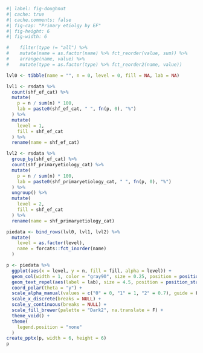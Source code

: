 ```r
#| label: fig-doughnut
#| cache: true
#| cache.comments: false
#| fig-cap: "Primary etiolgy by EF"
#| fig-height: 6
#| fig-width: 6

#    filter(type != "all") %>%
#    mutate(name = as.factor(name) %>% fct_reorder(value, sum)) %>%
#    arrange(name, value) %>%
#    mutate(type = as.factor(type) %>% fct_reorder2(name, value))

lvl0 <- tibble(name = "", n = 0, level = 0, fill = NA, lab = NA)

lvl1 <- rsdata %>%
  count(shf_ef_cat) %>%
  mutate(
    p = n / sum(n) * 100,
    lab = paste0(shf_ef_cat, " ", fn(p, 0), "%")
  ) %>%
  mutate(
    level = 1,
    fill = shf_ef_cat
  ) %>%
  rename(name = shf_ef_cat)

lvl2 <- rsdata %>%
  group_by(shf_ef_cat) %>%
  count(shf_primaryetiology_cat) %>%
  mutate(
    p = n / sum(n) * 100,
    lab = paste0(shf_primaryetiology_cat, " ", fn(p, 0), "%")
  ) %>%
  ungroup() %>%
  mutate(
    level = 2,
    fill = shf_ef_cat
  ) %>%
  rename(name = shf_primaryetiology_cat)

piedata <- bind_rows(lvl0, lvl1, lvl2) %>%
  mutate(
    level = as.factor(level),
    name = forcats::fct_inorder(name)
  )

p <- piedata %>%
  ggplot(aes(x = level, y = n, fill = fill, alpha = level)) +
  geom_col(width = 1, color = "gray90", size = 0.25, position = position_stack()) +
  geom_text_repel(aes(label = lab), size = 4.5, position = position_stack(vjust = 0.5), max.overlaps = 20) +
  coord_polar(theta = "y") +
  scale_alpha_manual(values = c("0" = 0, "1" = 1, "2" = 0.7), guide = F) +
  scale_x_discrete(breaks = NULL) +
  scale_y_continuous(breaks = NULL) +
  scale_fill_brewer(palette = "Dark2", na.translate = F) +
  theme_void() +
  theme(
    legend.position = "none"
  )
create_pptx(p, width = 6, height = 6)
p
```
